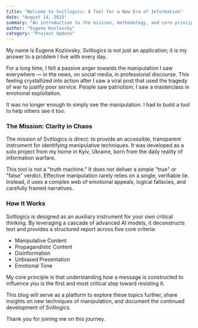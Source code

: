 ```yaml
---
title: "Welcome to Svitlogics: A Tool for a New Era of Information"
date: "August 14, 2025"
summary: "An introduction to the mission, methodology, and core principles behind the Svitlogics project, written by its founder."
author: "Eugene Kozlovsky"
category: "Project Update"
---
```


My name is Eugene Kozlovsky. Svitlogics is not just an application; it is my answer to a problem I live with every day.

For a long time, I felt a passive anger towards the manipulation I saw everywhere — in the news, on social media, in professional discourse. This feeling crystallized into action after I saw a viral post that used the tragedy of war to justify poor service. People saw patriotism; I saw a masterclass in emotional exploitation.

It was no longer enough to simply see the manipulation. I had to build a tool to help others see it too.

### The Mission: Clarity in Chaos

The mission of Svitlogics is direct: to provide an accessible, transparent instrument for identifying manipulative techniques. It was developed as a solo project from my home in Kyiv, Ukraine, born from the daily reality of information warfare.

This tool is not a "truth machine." It does not deliver a simple "true" or "false" verdict. Effective manipulation rarely relies on a single, verifiable lie. Instead, it uses a complex web of emotional appeals, logical fallacies, and carefully framed narratives.

### How It Works

Svitlogics is designed as an auxiliary instrument for your own critical thinking. By leveraging a cascade of advanced AI models, it deconstructs text and provides a structured report across five core criteria:

- Manipulative Content
- Propagandistic Content
- Disinformation
- Unbiased Presentation
- Emotional Tone

My core principle is that understanding _how_ a message is constructed to influence you is the first and most critical step toward resisting it.

This blog will serve as a platform to explore these topics further, share insights on new techniques of manipulation, and document the continued development of Svitlogics.

Thank you for joining me on this journey.
